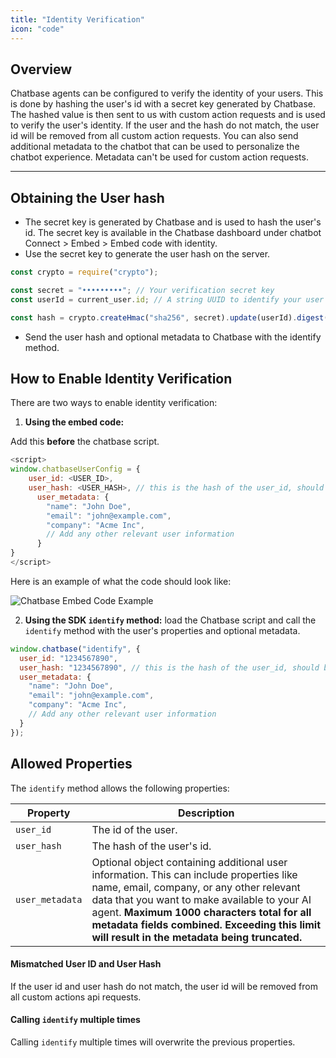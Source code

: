 ```yaml
---
title: "Identity Verification"
icon: "code"
---
```


## Overview

Chatbase agents can be configured to verify the identity of your users. This is done by hashing the user's id with a secret key generated by Chatbase. The hashed value is then sent to us with custom action requests and is used to verify the user's identity. If the user and the hash do not match, the user id will be removed from all custom action requests. You
can also send additional metadata to the chatbot that can be used to personalize the chatbot experience. Metadata can't be used for custom action requests.

---

## Obtaining the User hash

- The secret key is generated by Chatbase and is used to hash the user's id. The secret key is available in the Chatbase dashboard under chatbot Connect > Embed > Embed code with identity.
- Use the secret key to generate the user hash on the server.

```javascript
const crypto = require("crypto");

const secret = "•••••••••"; // Your verification secret key
const userId = current_user.id; // A string UUID to identify your user

const hash = crypto.createHmac("sha256", secret).update(userId).digest("hex");
```

- Send the user hash and optional metadata to Chatbase with the identify method.

## How to Enable Identity Verification

There are two ways to enable identity verification:

1. **Using the embed code:**

Add this **before** the chatbase script.
```javascript
<script>
window.chatbaseUserConfig = {
    user_id: <USER_ID>,
    user_hash: <USER_HASH>, // this is the hash of the user_id, should be generated on the server
      user_metadata: {
        "name": "John Doe",
        "email": "john@example.com",
        "company": "Acme Inc",
        // Add any other relevant user information
      }
}
</script>
```

Here is an example of what the code should look like:

![Chatbase Embed Code Example](images/chatbase-embed-script-example2.png)

2. **Using the SDK `identify` method:**
   load the Chatbase script and call the `identify` method with the user's properties and optional metadata.

```javascript
window.chatbase("identify", {
  user_id: "1234567890",
  user_hash: "1234567890", // this is the hash of the user_id, should be generated on the server
  user_metadata: {
    "name": "John Doe",
    "email": "john@example.com",
    "company": "Acme Inc",
    // Add any other relevant user information
  }
});
```

## Allowed Properties

The `identify` method allows the following properties:

| **Property** | **Description**            |
| ------------ | -------------------------- |
| `user_id`    | The id of the user.        |
| `user_hash`  | The hash of the user's id. |
| `user_metadata`   | Optional object containing additional user information. This can include properties like name, email, company, or any other relevant data that you want to make available to your AI agent. **Maximum 1000 characters total for all metadata fields combined. Exceeding this limit will result in the metadata being truncated.** |


#### Mismatched User ID and User Hash

If the user id and user hash do not match, the user id will be removed from all custom actions api requests.

#### Calling `identify` multiple times

Calling `identify` multiple times will overwrite the previous properties.
